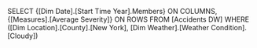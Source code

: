 SELECT
  {[Dim Date].[Start Time Year].Members} ON COLUMNS,
  {[Measures].[Average Severity]} ON ROWS
FROM [Accidents DW]
WHERE
  ([Dim Location].[County].[New York], [Dim Weather].[Weather Condition].[Cloudy])
